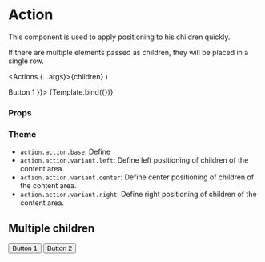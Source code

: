 
<Meta title="Components/Action/Actions" component={Actions} />

# Action

This component is used to apply positioning to his children quickly.

If there are multiple elements passed as children, they will be placed in a single row.

  <Actions {...args}>{children}</Actions>
)

<Canvas>
  <Story name="Default" args={{ children: <Button>Button 1</Button> }}>
    {Template.bind({})}
  </Story>
</Canvas>

### Props

<ArgsTable story="Default" />

### Theme

- `action.action.base`: Define
- `action.action.variant.left`: Define left positioning of children of the content area.
- `action.action.variant.center`: Define center positioning of children of the content area.
- `action.action.variant.right`: Define right positioning of children of the content area.

## Multiple children

<Canvas>
  <Story name="Multiple children">
    <Actions>
      <Button>Button 1</Button>
      <Button>Button 2</Button>
    </Actions>
  </Story>
</Canvas>
